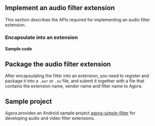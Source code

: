 <PlatformWrapper platform="android">



## Implement an audio filter extension

This section describes the APIs required for implementing an audio filter extension.




### Encapsulate into an extension





#### Sample code




## Package the audio filter extension


After encapsulating the filter into an extension, you need to register and package it into a `.aar` or `.so` file, and submit it together with a file that contains the extension name, vendor name and filter name to Agora.




## Sample project

Agora provides an Android sample project [agora-simple-filter](https://github.com/AgoraIO/API-Examples/tree/main/Android/APIExample/agora-simple-filter) for developing audio and video filter extensions.


</PlatformWrapper>